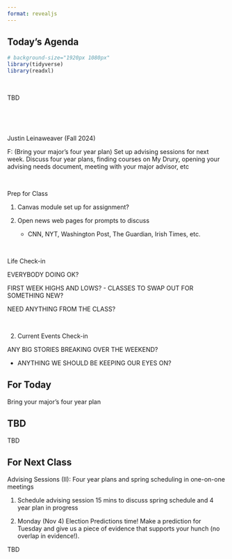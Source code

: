 ```yaml
---
format: revealjs
---
```



## Today's Agenda {background-image="Images/background-news_v2.png" .center}

```r
# background-size="1920px 1080px"
library(tidyverse)
library(readxl)
```

<br>

::: {.r-fit-text}
TBD
:::

<br>

<br>

::: r-stack
Justin Leinaweaver (Fall 2024)
:::

::: notes
F: (Bring your major's four year plan) Set up advising sessions for next week. Discuss four year plans, finding courses on My Drury, opening your advising needs document, meeting with your major advisor, etc

<br>

Prep for Class

1. Canvas module set up for assignment?

2. Open news web pages for prompts to discuss
    - CNN, NYT, Washington Post, The Guardian, Irish Times, etc.
    
<br>

Life Check-in

EVERYBODY DOING OK?

FIRST WEEK HIGHS AND LOWS?
- CLASSES TO SWAP OUT FOR SOMETHING NEW?

NEED ANYTHING FROM THE CLASS?

<br>

2. Current Events Check-in

ANY BIG STORIES BREAKING OVER THE WEEKEND?

- ANYTHING WE SHOULD BE KEEPING OUR EYES ON?

:::


## For Today {background-image="Images/background-blue_triangles_flipped.png" .center}

Bring your major's four year plan




## TBD {background-image="Images/background-gentle_lines_v3.png" .center}

::: notes

TBD

:::



## For Next Class {background-image="Images/background-blue_triangles_flipped.png" .center}

Advising Sessions (II): Four year plans and spring scheduling in one-on-one meetings

1. Schedule advising session 15 mins to discuss spring schedule and 4 year plan in progress

2. Monday (Nov 4) Election Predictions time! Make a prediction for Tuesday and give us a piece of evidence that supports your hunch (no overlap in evidence!).


::: notes

TBD

:::